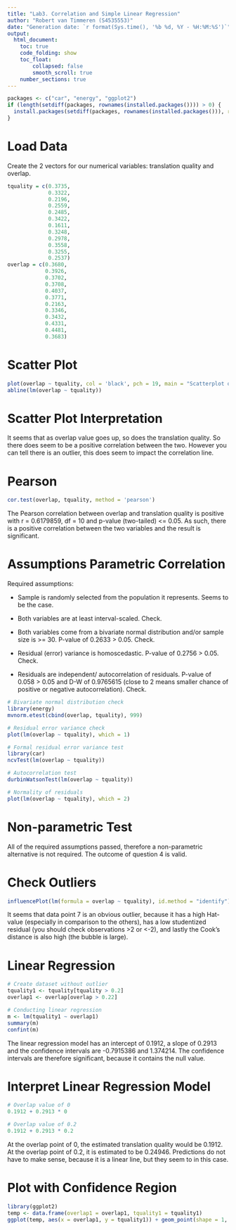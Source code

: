 ---
title: "Lab3. Correlation and Simple Linear Regression"
author: "Robert van Timmeren (S4535553)"
date: "Generation date: `r format(Sys.time(), '%b %d, %Y - %H:%M:%S')`"
output: 
  html_document:
    toc: true
    code_folding: show
    toc_float: 
        collapsed: false
        smooth_scroll: true
    number_sections: true
---

```{r setup, message=F, echo=F}
packages <- c("car", "energy", "ggplot2")
if (length(setdiff(packages, rownames(installed.packages()))) > 0) {
  install.packages(setdiff(packages, rownames(installed.packages())), repos='http://cran.us.r-project.org') 
}
```

# Load Data
Create the 2 vectors for our numerical variables: translation quality and overlap.

```{r load}
tquality = c(0.3735,
             0.3322,
             0.2196,
             0.2559,
             0.2485,
             0.3422,
             0.1611,
             0.3248,
             0.2978,
             0.3558,
             0.3255,
             0.2537)
overlap = c(0.3680,
            0.3926,
            0.3702,
            0.3708,
            0.4037,
            0.3771,
            0.2163,
            0.3346,
            0.3432,
            0.4331,
            0.4481,
            0.3683)
```


# Scatter Plot

```{r, fig.width=5, fig.height=5}
plot(overlap ~ tquality, col = 'black', pch = 19, main = "Scatterplot overlap/translation quality")
abline(lm(overlap ~ tquality))
```


# Scatter Plot Interpretation

It seems that as overlap value goes up, so does the translation quality. So there does seem to be a positive correlation between the two. However you can tell there is an outlier, this does seem to impact the correlation line.

# Pearson

```{r, fig.width=5, fig.height=5}
cor.test(overlap, tquality, method = 'pearson')
```


The Pearson correlation between overlap and translation quality is positive with r = 0.6179859, df = 10 and p-value (two-tailed) <= 0.05. As such, there is a positive correlation between the two variables and the result is significant.

# Assumptions Parametric Correlation

Required assumptions:

- Sample is randomly selected from the population it represents. Seems to be the case.

- Both variables are at least interval-scaled. Check.

- Both variables come from a bivariate normal distribution and/or sample size is >= 30. P-value of 0.2633 > 0.05. Check.

- Residual (error) variance is homoscedastic. P-value of 0.2756 > 0.05. Check.

- Residuals are independent/ autocorrelation of residuals. P-value of 0.058 > 0.05 and D-W of 0.9765615 (close to 2 means smaller chance of positive or negative autocorrelation). Check.

```{r, fig.width=5, fig.height=5}
# Bivariate normal distribution check
library(energy)
mvnorm.etest(cbind(overlap, tquality), 999)

# Residual error variance check
plot(lm(overlap ~ tquality), which = 1)

# Formal residual error variance test
library(car)
ncvTest(lm(overlap ~ tquality))

# Autocorrelation test
durbinWatsonTest(lm(overlap ~ tquality))

# Normality of residuals
plot(lm(overlap ~ tquality), which = 2)
```


# Non-parametric Test

All of the required assumptions passed, therefore a non-parametric alternative is not required. The outcome of question 4 is valid.

# Check Outliers

```{r, fig.width=5, fig.height=5}
influencePlot(lm(formula = overlap ~ tquality), id.method = "identify")
```

It seems that data point 7 is an obvious outlier, because it has a high Hat-value (especially in comparison to the others), has a low studentized residual (you should check observations >2 or <-2), and lastly the Cook's distance is also high (the bubble is large).


# Linear Regression

```{r, fig.width=5, fig.height=5}
# Create dataset without outlier
tquality1 <- tquality[tquality > 0.2]
overlap1 <- overlap[overlap > 0.22]

# Conducting linear regression
m <- lm(tquality1 ~ overlap1)
summary(m)
confint(m)
```

The linear regression model has an intercept of 0.1912, a slope of 0.2913 and the confidence intervals are -0.7915386 and 1.374214. The confidence intervals are therefore significant, because it contains the null value.


# Interpret Linear Regression Model

```{r, fig.width=5, fig.height=5}
# Overlap value of 0
0.1912 + 0.2913 * 0

# Overlap value of 0.2
0.1912 + 0.2913 * 0.2
```

At the overlap point of 0, the estimated translation quality would be 0.1912. At the overlap point of 0.2, it is estimated to be 0.24946. Predictions do not have to make sense, because it is a linear line, but they seem to in this case. 


# Plot with Confidence Region

```{r, fig.width=5, fig.height=5}
library(ggplot2)
temp <- data.frame(overlap1 = overlap1, tquality1 = tquality1)
ggplot(temp, aes(x = overlap1, y = tquality1)) + geom_point(shape = 1, size = 3) + stat_smooth(method = lm)
```